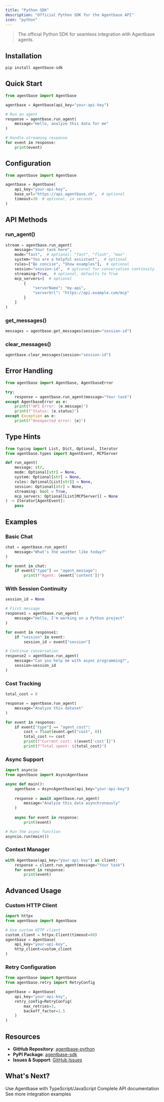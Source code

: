 ```yaml
---
title: "Python SDK"
description: "Official Python SDK for the Agentbase API"
icon: "python"
---
```


> The official Python SDK for seamless integration with Agentbase agents.

## Installation

```bash
pip install agentbase-sdk
```

## Quick Start

```python
from agentbase import Agentbase

agentbase = Agentbase(api_key="your-api-key")

# Run an agent
response = agentbase.run_agent(
    message="Hello, analyze this data for me"
)

# Handle streaming response
for event in response:
    print(event)
```

## Configuration

```python
from agentbase import Agentbase

agentbase = Agentbase(
    api_key="your-api-key",
    base_url="https://api.agentbase.sh",  # optional
    timeout=30  # optional, in seconds
)
```

## API Methods

### run_agent()

```python
stream = agentbase.run_agent(
    message="Your task here",
    mode="fast",  # optional: "fast", "flash", "max"
    system="You are a helpful assistant",  # optional
    rules=["Be concise", "Show examples"],  # optional
    session="session-id",  # optional for conversation continuity
    streaming=True,  # optional, defaults to True
    mcp_servers=[  # optional
        {
            "serverName": "my-api",
            "serverUrl": "https://api.example.com/mcp"
        }
    ]
)
```

### get_messages()

```python
messages = agentbase.get_messages(session="session-id")
```

### clear_messages()

```python
agentbase.clear_messages(session="session-id")
```

## Error Handling

```python
from agentbase import Agentbase, AgentbaseError

try:
    response = agentbase.run_agent(message="Your task")
except AgentbaseError as e:
    print(f"API Error: {e.message}")
    print(f"Status: {e.status}")
except Exception as e:
    print(f"Unexpected error: {e}")
```

## Type Hints

```python
from typing import List, Dict, Optional, Iterator
from agentbase.types import AgentEvent, MCPServer

def run_agent(
    message: str,
    mode: Optional[str] = None,
    system: Optional[str] = None,
    rules: Optional[List[str]] = None,
    session: Optional[str] = None,
    streaming: bool = True,
    mcp_servers: Optional[List[MCPServer]] = None
) -> Iterator[AgentEvent]:
    pass
```

## Examples

### Basic Chat

```python
chat = agentbase.run_agent(
    message="What's the weather like today?"
)

for event in chat:
    if event["type"] == "agent_message":
        print(f"Agent: {event['content']}")
```

### With Session Continuity

```python
session_id = None

# First message
response1 = agentbase.run_agent(
    message="Hello, I'm working on a Python project"
)

for event in response1:
    if "session" in event:
        session_id = event["session"]

# Continue conversation
response2 = agentbase.run_agent(
    message="Can you help me with async programming?",
    session=session_id
)
```

### Cost Tracking

```python
total_cost = 0

response = agentbase.run_agent(
    message="Analyze this dataset"
)

for event in response:
    if event["type"] == "agent_cost":
        cost = float(event.get("cost", 0))
        total_cost += cost
        print(f"Current cost: ${event['cost']}")
        print(f"Total spent: ${total_cost}")
```

### Async Support

```python
import asyncio
from agentbase import AsyncAgentbase

async def main():
    agentbase = AsyncAgentbase(api_key="your-api-key")
    
    response = await agentbase.run_agent(
        message="Analyze this data asynchronously"
    )
    
    async for event in response:
        print(event)

# Run the async function
asyncio.run(main())
```

### Context Manager

```python
with Agentbase(api_key="your-api-key") as client:
    response = client.run_agent(message="Your task")
    for event in response:
        print(event)
```

## Advanced Usage

### Custom HTTP Client

```python
import httpx
from agentbase import Agentbase

# Use custom HTTP client
custom_client = httpx.Client(timeout=60)
agentbase = Agentbase(
    api_key="your-api-key",
    http_client=custom_client
)
```

### Retry Configuration

```python
from agentbase import Agentbase
from agentbase.retry import RetryConfig

agentbase = Agentbase(
    api_key="your-api-key",
    retry_config=RetryConfig(
        max_retries=3,
        backoff_factor=1.5
    )
)
```

## Resources

- **GitHub Repository**: [agentbase-python](https://github.com/AgentbaseHQ/agentbase-python)
- **PyPI Package**: [agentbase-sdk](https://pypi.org/project/agentbase-sdk/)
- **Issues & Support**: [GitHub Issues](https://github.com/AgentbaseHQ/agentbase-python/issues)

## What's Next?

<CardGroup cols={3}>
  <Card title="TypeScript SDK" icon="code" href="/sdk/typescript-sdk">
    Use Agentbase with TypeScript/JavaScript
  </Card>
  
  <Card title="API Reference" icon="code" href="/api/run-agent">
    Complete API documentation
  </Card>
  
  <Card title="Examples" icon="lightbulb" href="/api/example">
    See more integration examples
  </Card>
</CardGroup>